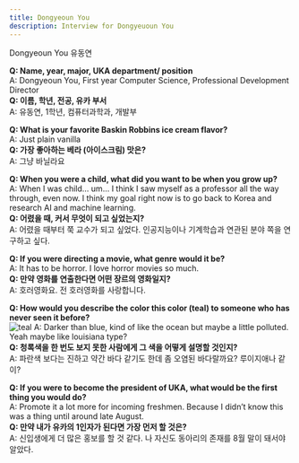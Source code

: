 ```yaml
---
title: Dongyeoun You
description: Interview for Dongyeuoun You
---
```


<PageDescription>


Dongyeoun You 유동연

</PageDescription>


**Q: Name, year, major, UKA department/ position <br/>**
A: Dongyeoun You, First year Computer Science, Professional Development Director<br/>
**Q: 이름, 학년, 전공, 유카 부서<br/>**
A: 유동연, 1학년, 컴퓨터과학과, 개발부<br/>

**Q: What is your favorite Baskin Robbins ice cream flavor?<br/>**
A: Just plain vanilla<br/>
**Q: 가장 좋아하는 베라 (아이스크림) 맛은?<br/>**
A: 그냥 바닐라요<br/>

**Q: When you were a child, what did you want to be when you grow up?<br/>**
A: When I was child… um… I think I saw myself as a professor all the way through, even now. I think my goal right now is to go back to Korea and research AI and machine learning.<br/>
**Q: 어렸을 때, 커서 무엇이 되고 싶었는지?<br/>**
A: 어렸을 때부터 쭉 교수가 되고 싶었다. 인공지능이나 기계학습과 연관된 분야 쪽을 연구하고 싶다.<br/>

**Q: If you were directing a movie, what genre would it be?<br/>**
A: It has to be horror. I love horror movies so much.<br/>
**Q: 만약 영화를 연출한다면 어떤 장르의 영화일지?<br/>**
A: 호러영화요. 전 호러영화를 사랑합니다.<br/>

**Q: How would you describe the color this color (teal) to someone who has never seen it before?<br/>**
![teal](../teal.png)
A: Darker than blue, kind of like the ocean but maybe a little polluted. Yeah maybe like louisiana type?<br/>
**Q: 청록색을 한 번도 보지 못한 사람에게 그 색을 어떻게 설명할 것인지?<br/>**
A: 파란색 보다는 진하고 약간 바다 같기도 한데 좀 오염된 바다랄까요? 루이지애나 같이?<br/>

**Q: If you were to become the president of UKA, what would be the first thing you would do?<br/>**
A: Promote it a lot more for incoming freshmen. Because I didn’t know this was a thing until around late August.<br/>
**Q: 만약 내가 유카의 1인자가 된다면 가장 먼저 할 것은?<br/>**
A: 신입생에게 더 많은 홍보를 할 것 같다. 나 자신도 동아리의 존재를 8월 말이 돼서야 알았다.<br/>
